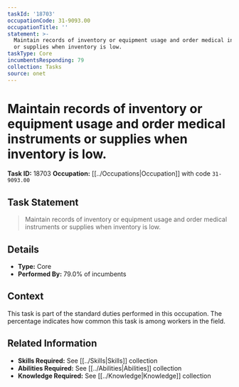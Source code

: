 ```yaml
---
taskId: '18703'
occupationCode: 31-9093.00
occupationTitle: ''
statement: >-
  Maintain records of inventory or equipment usage and order medical instruments
  or supplies when inventory is low.
taskType: Core
incumbentsResponding: 79
collection: Tasks
source: onet
---
```

# Maintain records of inventory or equipment usage and order medical instruments or supplies when inventory is low.

**Task ID:** 18703
**Occupation:** [[../Occupations|Occupation]] with code `31-9093.00`

## Task Statement

> Maintain records of inventory or equipment usage and order medical instruments or supplies when inventory is low.

## Details

- **Type:** Core
- **Performed By:** 79.0% of incumbents

## Context

This task is part of the standard duties performed in this occupation. The percentage indicates how common this task is among workers in the field.

## Related Information

- **Skills Required:** See [[../Skills|Skills]] collection
- **Abilities Required:** See [[../Abilities|Abilities]] collection
- **Knowledge Required:** See [[../Knowledge|Knowledge]] collection

